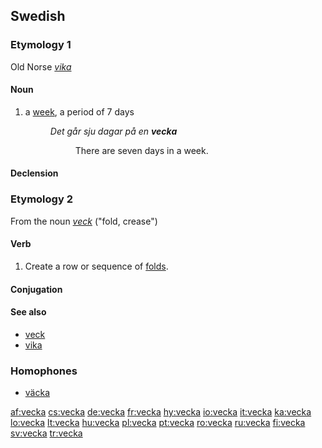 ==Swedish==

===Etymology 1===
Old Norse ''[[vika]]''

====Noun====
{{infl|sv|noun|g=c}}

# a [[week]], a period of 7 days
#: ''Det går sju dagar på en '''vecka'''''
#:: There are seven days in a week.

====Declension====
{{sv-noun-reg-or|veck}}

===Etymology 2===
From the noun ''[[veck]]'' ("fold, crease")

====Verb====
{{infl|sv|verb}}

# Create a row or sequence of [[fold]]s.

====Conjugation====
{{sv-conj-wk}}

====See also====
* [[veck]]
* [[vika]]

===Homophones===
*[[väcka]]

[[af:vecka]]
[[cs:vecka]]
[[de:vecka]]
[[fr:vecka]]
[[hy:vecka]]
[[io:vecka]]
[[it:vecka]]
[[ka:vecka]]
[[lo:vecka]]
[[lt:vecka]]
[[hu:vecka]]
[[pl:vecka]]
[[pt:vecka]]
[[ro:vecka]]
[[ru:vecka]]
[[fi:vecka]]
[[sv:vecka]]
[[tr:vecka]]